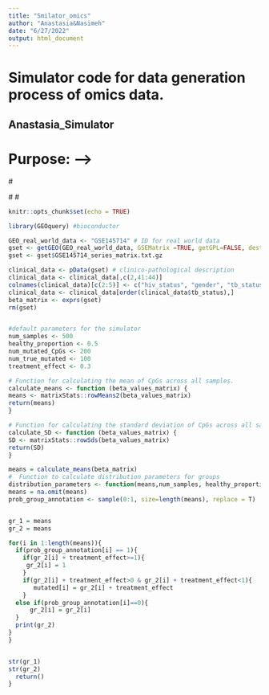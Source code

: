 ```yaml
---
title: "Smilator_omics"
author: "Anastasia&Nasimeh"
date: "6/27/2022"
output: html_document
---
```

# Simulator code for data generation process of omics data. 


## Anastasia_Simulator

# Purpose: -->
#<!-- Simulating methylation data based on real-world data. Replicates the data generating process of real-world data using simulation parameters #(e.g. number of samples) and generates a synthetic dataset with induced treatment effects.  -->

#<!-- Result: -->
#<!-- A beta matrix is equivalent to a real-world matrix with adjusted values.  -->


```r
knitr::opts_chunk$set(echo = TRUE)

library(GEOquery) #bioconductor
```


```r
GEO_real_world_data <- "GSE145714" # ID for real world data 
gset <- getGEO(GEO_real_world_data, GSEMatrix =TRUE, getGPL=FALSE, destdir="example_dataset/")
gset <- gset$GSE145714_series_matrix.txt.gz

clinical_data <- pData(gset) # clinico-pathological description
clinical_data <- clinical_data[,c(2,41:44)]
colnames(clinical_data)[c(2:5)] <- c("hiv_status", "gender", "tb_status", "timepoint")
clinical_data <- clinical_data[order(clinical_data$tb_status),]
beta_matrix <- exprs(gset)
rm(gset)



```

```r
#default parameters for the simulator
num_samples <- 500
healthy_proportion <- 0.5
num_mutated_CpGs <- 200
num_true_mutated <- 100
treatment_effect <- 0.3

```

```r
# Function for calculating the mean of CpGs across all samples.
calculate_means <- function (beta_values_matrix) {
means <- matrixStats::rowMeans2(beta_values_matrix)
return(means)
}
```

```r
# Function for calculating the standard deviation of CpGs across all samples.
calculate_SD <- function (beta_values_matrix) {
SD <- matrixStats::rowSds(beta_values_matrix)
return(SD)
}
```

```r
means = calculate_means(beta_matrix)
#  Function to calculate distribution parameters for groups
distribution_parameters <- function(means,num_samples, healthy_proportion, treatment_effect, num_true_mutated){
means = na.omit(means)
prob_group_annotation <- sample(0:1, size=length(means), replace = T)


gr_1 = means
gr_2 = means

for(i in 1:length(means)){
  if(prob_group_annotation[i] == 1){
    if(gr_2[i] + treatment_effect>=1){
     gr_2[i] = 1
    }
    if(gr_2[i] + treatment_effect>0 & gr_2[i] + treatment_effect<1){
       mutated[i] = gr_2[i] + treatment_effect
    }
  else if(prob_group_annotation[i]==0){
      gr_2[i] = gr_2[i]
  }
  print(gr_2)
}
}


str(gr_1)
str(gr_2)
  return()
}


```



